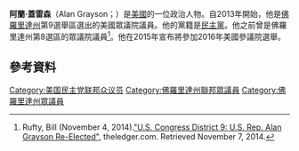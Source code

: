 '''阿蘭·蓋雷森'''（Alan Grayson；{{bd|1958年|3月13日}}）是[[美國|美國]]的一位政治人物。自2013年開始，他是[[佛羅里達州|佛羅里達州]]第9選舉區選出的美國眾議院議員。他的黨籍是[[民主黨_(美國)|民主黨]]。他之前曾是佛羅里達州第8選區的眾議院議員<ref>Rufty, Bill (November 4, 2014).[http://www.theledger.com/article/20141104/politics/141109736 "U.S. Congress District 9: U.S. Rep. Alan Grayson Re-Elected"], theledger.com. Retrieved November 7, 2014.</ref>。他在2015年宣布將參加2016年美國參議院選舉。
== 參考資料 ==
{{reflist}}
[[Category:美国民主党联邦众议员|Category:美国民主党联邦众议员]]
[[Category:佛羅里達州聯邦眾議員|Category:佛羅里達州聯邦眾議員]]
[[Category:佛羅里達州眾議員|Category:佛羅里達州眾議員]]